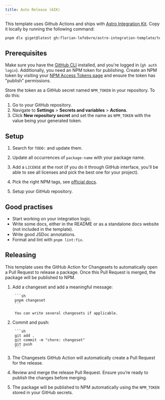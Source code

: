 ```yaml
---
title: Auto Release (AIK)
---
```



This template uses Github Actions and ships with [Astro Integration Kit](https://astro-integration-kit.netlify.app/). Copy it locally by running the following command:

```sh
pnpm dlx giget@latest gh:florian-lefebvre/astro-integration-template/templates/github-kit my-integration
```

## Prerequisites

Make sure you have the [GitHub CLI](https://cli.github.com/) installed, and you're logged in (`gh auth login`). Additionally, you need an NPM token for publishing. Create an NPM token by visiting your [NPM Access Tokens page](https://www.npmjs.com/settings/tokens) and ensure the token has "publish" permissions.

Store the token as a GitHub secret named `NPM_TOKEN` in your repository. To do this:

1. Go to your GitHub repository.
2. Navigate to **Settings** > **Secrets and variables** > **Actions**.
3. Click **New repository secret** and set the name as `NPM_TOKEN` with the value being your generated token.

## Setup

<Steps>

1. Search for `TODO:` and update them.

2. Update all occurrences of `package-name` with your package name.

3. Add a `LICENSE` at the root (if you do it through GitHub interface, you'll be able to see all licenses and pick the best one for your project).

4. Pick the right NPM tags, see [official docs](https://docs.astro.build/en/reference/publish-to-npm/#categories).

5. Setup your GitHub repository.

</Steps>

## Good practises

- Start working on your integration logic.
- Write some docs, either in the README or as a standalone docs website (not included in the template).
- Write good JSDoc annotations.
- Format and lint with `pnpm lint:fix`.

## Releasing

This template uses the GitHub Action for Changesets to automatically open a Pull Request to release a package. Once this Pull Request is merged, the package will be published to NPM.

<Steps>

1. Add a changeset and add a meaningful message:

        ```sh
        pnpm changeset
        ```

        You can write several changesets if applicable.

2. Commit and push:

        ```sh
        git add .
        git commit -m "chore: changeset"
        git push
        ```

3. The Changesets GitHub Action will automatically create a Pull Request for the release.

4. Review and merge the release Pull Request. Ensure you’re ready to publish the changes before merging.

5. The package will be published to NPM automatically using the `NPM_TOKEN` stored in your GitHub secrets.

</Steps>

